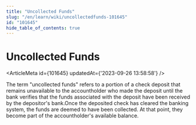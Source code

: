 ```yaml
---
title: "Uncollected Funds"
slug: "/en/learn/wiki/uncollectedfunds-101645"
id: "101645"
hide_table_of_contents: true
---
```



# Uncollected Funds

<ArticleMeta id={101645} updatedAt={'2023-09-26 13:58:58'} />
<div className='border-solid border-b border-t-0 my-4 border-[var(--ifm-color-gray-300)]' />

The term "uncollected funds" refers to a portion of a check deposit that remains unavailable to the accountholder who made the deposit until the bank verifies that the funds associated with the deposit have been received by the depositor's bank.Once the deposited check has cleared the banking system, the funds are deemed to have been collected. At that point, they become part of the accountholder's available balance.
